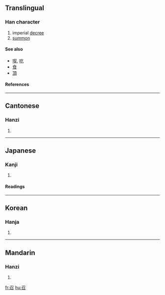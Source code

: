 ==Translingual==

===Han character===
{{Han char|rn=30|rad=口|as=02|sn=5|four=1760<sub>2</sub>|canj=尸竹口 (SHR)}}

# imperial [[decree]]
# [[summon]]

====See also====
*[[喫]], [[吃]]
*[[食]]
*[[頂]]

====References====
{{Han ref|kx=0172.070|dkj=03241|dj=0383.030|hdz=10574.030|uh=53EC|ud=21484|bh=A56C|bd=42348}}

----

==Cantonese==
===Hanzi===
{{yue-hanzi|jyut=|y=jiu6, siu6}}
# {{defn|Cantonese}}
----
==Japanese==
===Kanji===
{{ja-kanji|grade=|rs=口02}}
# {{defn|Japanese}} 
====Readings====
{{ja-readings|on=[[しょう]] (shō)|kun=[[めす]] (mesu)}}
----
==Korean==
===Hanja===
{{ko-hanja|hangeul=[[소]], [[조]]|rv=so, jo|mr=so, cho}}
# {{defn|Korean}}
----
==Mandarin==
===Hanzi===
{{cmn-hanzi|pin=[[zhào]] (zhao4)|wg=chao<sup>4</sup>}}
# {{defn|Mandarin}}

[[fr:召]]
[[hu:召]]